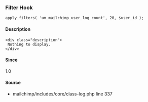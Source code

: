 
<UMBreadCrumb type="filter"/>

### Filter Hook    
    
```
apply_filters( 'um_mailchimp_user_log_count', 20, $user_id );
```

#### Description
    <div class="description">
     Nothing to display.
    </div>

#### Since
<div class="description">
1.0
</div>

#### Source
  - <Link href="https://github.com/ultimatemember/mailchimp/tree/2.4.0/includes/core/class-log.php#L337">mailchimp/includes/core/class-log.php</Link> <Link href="https://github.com/ultimatemember/mailchimp/tree/2.4.0/includes/core/class-log.php#L337">line 337</Link>

